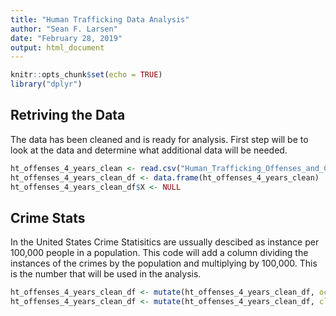```yaml
---
title: "Human Trafficking Data Analysis"
author: "Sean F. Larsen"
date: "February 28, 2019"
output: html_document
---
```


```r
knitr::opts_chunk$set(echo = TRUE)
library("dplyr")
```

## Retriving the Data

The data has been cleaned and is ready for analysis.  First step will be to look at the data and determine what additional data will be needed.

```r
ht_offenses_4_years_clean <- read.csv("Human_Trafficking_Offenses_and_Clearances_by_State_2014_to_2017_clean.csv")
ht_offenses_4_years_clean_df <- data.frame(ht_offenses_4_years_clean)
ht_offenses_4_years_clean_df$X <- NULL
```

## Crime Stats

In the United States Crime Statisitics are ussually descibed as instance per 100,000 people in a population.
This code will add a column dividing the instances of the crimes by the population and multiplying by 100,000.
This is the number that will be used in the analysis.

```r
ht_offenses_4_years_clean_df <- mutate(ht_offenses_4_years_clean_df, occ_per_100k = occurrence / population * 100000)
ht_offenses_4_years_clean_df <- mutate(ht_offenses_4_years_clean_df, clr_per_100k = cleared / population * 100000)
```

